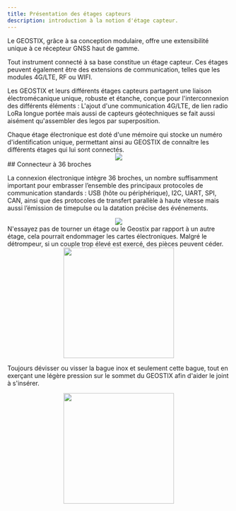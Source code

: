```yaml
---
title: Présentation des étages capteurs
description: introduction à la notion d'étage capteur.
---
```


Le GEOSTIX, grâce à sa conception modulaire, offre une extensibilité unique à ce récepteur GNSS haut de gamme. 

Tout instrument connecté à sa base constitue un étage capteur. Ces étages peuvent également être des extensions de communication, telles que les modules 4G/LTE, RF ou WIFI.

Les GEOSTIX et leurs différents étages capteurs partagent une liaison électromécanique unique, robuste et étanche, conçue pour l'interconnexion des différents éléments : L'ajout d'une communication 4G/LTE, de lien radio LoRa longue portée mais aussi de capteurs géotechniques se fait aussi aisément qu'assembler des legos par superposition.


<Aside type="tip" title="Plug & Play !">
  Chaque étage électronique est doté d'une mémoire qui stocke un numéro d'identification unique, permettant ainsi au GEOSTIX de connaître les différents étages qui lui sont connectés.
</Aside>


<div style="display: flex; justify-content: center; gap: 2rem;">
  <img src="/docGeobsys/images/layers/interconnexion.png"/>
</div>
## Connecteur à 36 broches

La connexion électronique intègre 36 broches, un nombre suffisamment important pour embrasser l’ensemble des principaux protocoles de communication standards : USB (hôte ou périphérique), I2C, UART, SPI, CAN, ainsi que des protocoles de transfert parallèle à haute vitesse mais aussi l’émission de timepulse ou la datation précise des événements.

<div style="display: flex; justify-content: center; gap: 2rem;">
  <img src="/docGeobsys/images/layers/pinOut-Page.svg"/>
</div>

<Aside type="danger" title="À ne jamais faire  !">
  N'essayez pas de tourner un étage ou le Geostix par rapport à un autre étage, cela pourrait endommager les cartes électroniques. Malgré le détrompeur, si un couple trop élevé est exercé, des pièces peuvent céder.
  <div style="display: flex; justify-content: center; gap: 2rem;">
    <img src="/docGeobsys/images/layers/never_do_this.svg" width="250px"/>
  </div>

  Toujours dévisser ou visser la bague inox et seulement cette bague, tout en exerçant une légère pression sur le sommet du GEOSTIX afin d'aider le joint à s'insérer.
  <div style="display: flex; justify-content: center; gap: 2rem;">
    <img src="/docGeobsys/images/layers/always_unscrew.svg" width="250px"/>
  </div>
</Aside>